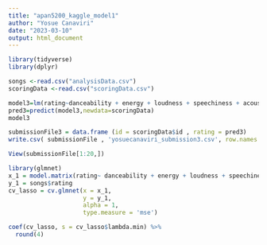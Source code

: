 ```yaml
---
title: "apan5200_kaggle_model1"
author: "Yosue Canaviri"
date: "2023-03-10"
output: html_document
---
```

```r
library(tidyverse)
library(dplyr)
```
```r

songs <-read.csv("analysisData.csv")
scoringData <-read.csv("scoringData.csv")

model3=lm(rating~danceability + energy + loudness + speechiness + acousticness + instrumentalness +liveness+tempo+time_signature,songs)
pred3=predict(model3,newdata=scoringData)
model3
```

```r
submissionFile3 = data.frame (id = scoringData$id , rating = pred3)
write.csv( submissionFile , 'yosuecanaviri_submission3.csv', row.names =F)
```

```r
View(submissionFile[1:20,])
```

```r
library(glmnet)
x_1 = model.matrix(rating~ danceability + energy + loudness + speechiness + acousticness + instrumentalness +liveness+tempo+time_signature,data=songs)
y_1 = songs$rating
cv_lasso = cv.glmnet(x = x_1, 
                     y = y_1, 
                     alpha = 1,
                     type.measure = 'mse')
```

```r
coef(cv_lasso, s = cv_lasso$lambda.min) %>%
  round(4)
```